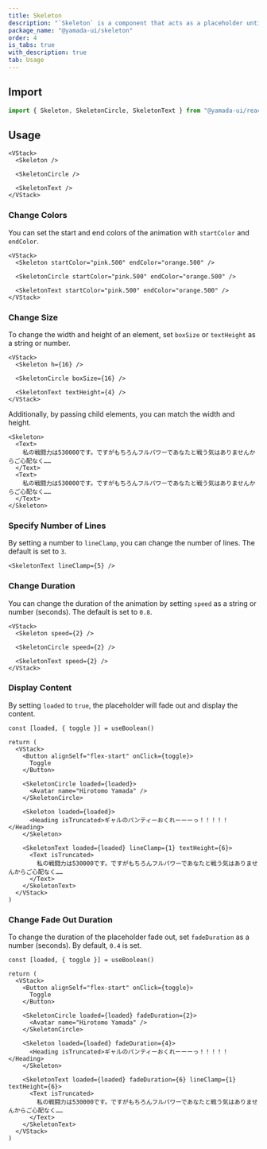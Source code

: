 ```yaml
---
title: Skeleton
description: "`Skeleton` is a component that acts as a placeholder until content is loaded."
package_name: "@yamada-ui/skeleton"
order: 4
is_tabs: true
with_description: true
tab: Usage
---
```


## Import

```ts
import { Skeleton, SkeletonCircle, SkeletonText } from "@yamada-ui/react"
```

## Usage

```tsx
<VStack>
  <Skeleton />

  <SkeletonCircle />

  <SkeletonText />
</VStack>
```

### Change Colors

You can set the start and end colors of the animation with `startColor` and `endColor`.

```tsx
<VStack>
  <Skeleton startColor="pink.500" endColor="orange.500" />

  <SkeletonCircle startColor="pink.500" endColor="orange.500" />

  <SkeletonText startColor="pink.500" endColor="orange.500" />
</VStack>
```

### Change Size

To change the width and height of an element, set `boxSize` or `textHeight` as a string or number.

```tsx
<VStack>
  <Skeleton h={16} />

  <SkeletonCircle boxSize={16} />

  <SkeletonText textHeight={4} />
</VStack>
```

Additionally, by passing child elements, you can match the width and height.

```tsx
<Skeleton>
  <Text>
    私の戦闘力は530000です。ですがもちろんフルパワーであなたと戦う気はありませんからご心配なく……
  </Text>
  <Text>
    私の戦闘力は530000です。ですがもちろんフルパワーであなたと戦う気はありませんからご心配なく……
  </Text>
</Skeleton>
```

### Specify Number of Lines

By setting a number to `lineClamp`, you can change the number of lines. The default is set to `3`.

```tsx
<SkeletonText lineClamp={5} />
```

### Change Duration

You can change the duration of the animation by setting `speed` as a string or number (seconds). The default is set to `0.8`.

```tsx
<VStack>
  <Skeleton speed={2} />

  <SkeletonCircle speed={2} />

  <SkeletonText speed={2} />
</VStack>
```

### Display Content

By setting `loaded` to `true`, the placeholder will fade out and display the content.

```tsx functional=true
const [loaded, { toggle }] = useBoolean()

return (
  <VStack>
    <Button alignSelf="flex-start" onClick={toggle}>
      Toggle
    </Button>

    <SkeletonCircle loaded={loaded}>
      <Avatar name="Hirotomo Yamada" />
    </SkeletonCircle>

    <Skeleton loaded={loaded}>
      <Heading isTruncated>ギャルのパンティーおくれーーーっ！！！！！</Heading>
    </Skeleton>

    <SkeletonText loaded={loaded} lineClamp={1} textHeight={6}>
      <Text isTruncated>
        私の戦闘力は530000です。ですがもちろんフルパワーであなたと戦う気はありませんからご心配なく……
      </Text>
    </SkeletonText>
  </VStack>
)
```

### Change Fade Out Duration

To change the duration of the placeholder fade out, set `fadeDuration` as a number (seconds). By default, `0.4` is set.

```tsx functional=true
const [loaded, { toggle }] = useBoolean()

return (
  <VStack>
    <Button alignSelf="flex-start" onClick={toggle}>
      Toggle
    </Button>

    <SkeletonCircle loaded={loaded} fadeDuration={2}>
      <Avatar name="Hirotomo Yamada" />
    </SkeletonCircle>

    <Skeleton loaded={loaded} fadeDuration={4}>
      <Heading isTruncated>ギャルのパンティーおくれーーーっ！！！！！</Heading>
    </Skeleton>

    <SkeletonText loaded={loaded} fadeDuration={6} lineClamp={1} textHeight={6}>
      <Text isTruncated>
        私の戦闘力は530000です。ですがもちろんフルパワーであなたと戦う気はありませんからご心配なく……
      </Text>
    </SkeletonText>
  </VStack>
)
```
